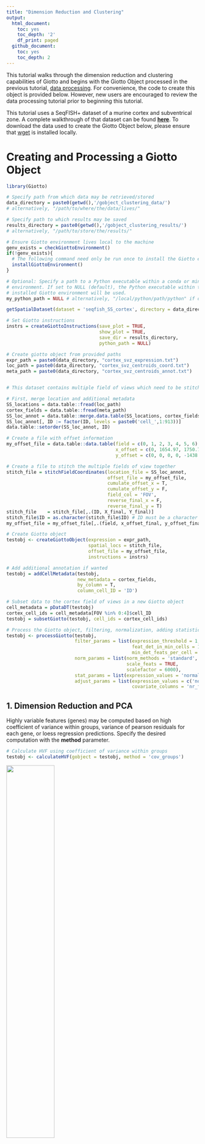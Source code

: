 ```yaml
---
title: "Dimension Reduction and Clustering"
output:
  html_document:
    toc: yes
    toc_depth: '2'
    df_print: paged
  github_document:
    toc: yes
    toc_depth: 2
---
```



This tutorial walks through the dimension reduction and clustering capabilities of Giotto and begins with the Giotto Object processed in the previous tutorial, [data processing](./data_processing.html). For convenience, the code to create this object is provided below. However, new users are encouraged to review the data processing tutorial prior to beginning this tutorial.

This tutorial uses a SeqFISH+ dataset of a murine cortex and subventrical zone. A complete walkthrough of that dataset can be found [**here**](./SeqFISH_cortex_210923.html). To download the data used to create the Giotto Object below, please ensure that [wget](https://www.gnu.org/software/wget/?) is installed locally.

# Creating and Processing a Giotto Object

```r
library(Giotto)

# Specify path from which data may be retrieved/stored
data_directory = paste0(getwd(),'/gobject_clustering_data/')
# alternatively, "/path/to/where/the/data/lives/"

# Specify path to which results may be saved
results_directory = paste0(getwd(),'/gobject_clustering_results/') 
# alternatively, "/path/to/store/the/results/"

# Ensure Giotto environment lives local to the machine
genv_exists = checkGiottoEnvironment()
if(!genv_exists){
  # The following command need only be run once to install the Giotto environment.
  installGiottoEnvironment()
}

# Optional: Specify a path to a Python executable within a conda or miniconda 
# environment. If set to NULL (default), the Python executable within the previously
# installed Giotto environment will be used.
my_python_path = NULL # alternatively, "/local/python/path/python" if desired.

getSpatialDataset(dataset = 'seqfish_SS_cortex', directory = data_directory, method = 'wget')

# Set Giotto instructions
instrs = createGiottoInstructions(save_plot = TRUE, 
                                  show_plot = TRUE,
                                  save_dir = results_directory, 
                                  python_path = NULL)

# Create giotto object from provided paths
expr_path = paste0(data_directory, "cortex_svz_expression.txt")
loc_path = paste0(data_directory, "cortex_svz_centroids_coord.txt")
meta_path = paste0(data_directory, "cortex_svz_centroids_annot.txt")


# This dataset contains multiple field of views which need to be stitched together.

# First, merge location and additional metadata
SS_locations = data.table::fread(loc_path)
cortex_fields = data.table::fread(meta_path)
SS_loc_annot = data.table::merge.data.table(SS_locations, cortex_fields, by = 'ID')
SS_loc_annot[, ID := factor(ID, levels = paste0('cell_',1:913))]
data.table::setorder(SS_loc_annot, ID)

# Create a file with offset information
my_offset_file = data.table::data.table(field = c(0, 1, 2, 3, 4, 5, 6),
                                        x_offset = c(0, 1654.97, 1750.75, 1674.35, 675.5, 2048, 675),
                                        y_offset = c(0, 0, 0, 0, -1438.02, -1438.02, 0))

# Create a file to stitch the multiple fields of view together
stitch_file = stitchFieldCoordinates(location_file = SS_loc_annot,
                                     offset_file = my_offset_file,
                                     cumulate_offset_x = T,
                                     cumulate_offset_y = F,
                                     field_col = 'FOV',
                                     reverse_final_x = F,
                                     reverse_final_y = T)
stitch_file    = stitch_file[,.(ID, X_final, Y_final)]
stitch_file$ID = as.character(stitch_file$ID) # ID must be a character vector
my_offset_file = my_offset_file[,.(field, x_offset_final, y_offset_final)]

# Create Giotto object
testobj <- createGiottoObject(expression = expr_path,
                              spatial_locs = stitch_file,
                              offset_file = my_offset_file,
                              instructions = instrs)

# Add additional annotation if wanted
testobj = addCellMetadata(testobj,
                          new_metadata = cortex_fields,
                          by_column = T,
                          column_cell_ID = 'ID')

# Subset data to the cortex field of views in a new Giotto object
cell_metadata = pDataDT(testobj)
cortex_cell_ids = cell_metadata[FOV %in% 0:4]$cell_ID
testobj = subsetGiotto(testobj, cell_ids = cortex_cell_ids)

# Process the Giotto object, filtering, normalization, adding statistics and correcting for covariates
testobj <- processGiotto(testobj,
                         filter_params = list(expression_threshold = 1,
                                              feat_det_in_min_cells = 100, 
                                              min_det_feats_per_cell = 10),
                         norm_params = list(norm_methods = 'standard', 
                                            scale_feats = TRUE, 
                                            scalefactor = 6000),
                         stat_params = list(expression_values = 'normalized'),
                         adjust_params = list(expression_values = c('normalized'), 
                                              covariate_columns = 'nr_feats'))

```


## 1. Dimension Reduction and PCA
Highly variable features (genes) may be computed based on high coefficient of variance within groups, variance of pearson residuals for each gene, or loess regression predictions. Specify the desired computation with the **method** parameter. 
```r
# Calculate HVF using coefficient of variance within groups
testobj <- calculateHVF(gobject = testobj, method = 'cov_groups')

```
![](../inst/images/getting_started_figs/dimension_reduction/0-HVFplot_covgroups.png){ width=50% } 
```r
# Calculate HVF using variance of Pearson residuals
testobj <- calculateHVF(gobject = testobj, method = 'var_p_resid')

```
![](../inst/images/getting_started_figs/dimension_reduction/1-HVFplot_varpresid.png){ width=50% } 
```r
#calculate HVF using the loess regression prediction model
testobj <- calculateHVF(gobject = testobj, method = 'cov_loess')

```
![](../inst/images/getting_started_figs/dimension_reduction/2-HVFplot_covloess.png){ width=50% } 

PCA can be run based on the highly variable genes. After PCA, a tSNE, a UMAP, or both may be run. For this example, highly variable genes have been identified using Loess Regression predictions.
```r
## Select genes highly variable genes that fit specified statistics
# These are both found within feature metadata
feature_metadata = fDataDT(testobj)
featgenes = feature_metadata[hvf == 'yes' & perc_cells > 4 & mean_expr_det > 0.5]$feat_ID

## run PCA on expression values (default)
testobj <- runPCA(gobject = testobj, feats_to_use = featgenes, scale_unit = F, center = F)

# plot a scree plot
screePlot(testobj)
```
![](../inst/images/getting_started_figs/dimension_reduction/3-screePlot.png){ width=50% }

```r
# Plot a PCA
plotPCA(gobject = testobj)
```
![](../inst/images/getting_started_figs/dimension_reduction/4-PCA.png){ width=50% }

```r
# Run a tSNE based on PCA dimension reduction
testobj <- runtSNE(testobj, dimensions_to_use = 1:15)
# Plot tSNE of data
plotTSNE(gobject = testobj)
```
![](../inst/images/getting_started_figs/dimension_reduction/5-tSNE.png){ width=50% }


```r
# Run a UMAP based on PCA dimension reduction
testobj <- runUMAP(testobj, dimensions_to_use = 1:15)
# View pre-clustering UMAP
plotUMAP(gobject = testobj)
```
![](../inst/images/getting_started_figs/dimension_reduction/6-UMAP.png){ width=50% }


## 2. Clustering
Cells may be clustered into distinct groups based on feature expression. To cluster, the Giotto Object must contain data that has undergone PCA dimension reduction, either tSNE or UMAP dimension reduction, and have a neighbor network. 

```r
## create a shared nearest neighbor network (sNN), where k is the number of k neighbors to use
testobj <- createNearestNetwork(gobject = testobj, dimensions_to_use = 1:15, k = 15)
```

Cells can be clustered in Giotto using k-means, Leiden, or Louvain clustering. These clustering algorithms return cluster information within cell_metadata, which is named accordingly by default. The name may be changed by providing the name argument, as shown in the code chunk below.

Naming clusters allows for clusters of various resolutions to be created if desired, and assists in visualization; cluster names may be provided as an argument to cell_color within plotUMAP for enhanced visualization.

```r
## k-means clustering
testobj <- doKmeans(gobject = testobj, dim_reduction_to_use = 'pca')

## Leiden clustering - increase the resolution to increase the number of clusters
testobj <- doLeidenCluster(gobject = testobj, 
                           resolution = 0.4, 
                           n_iterations = 1000,
                           name = 'leiden_0.4_1000')

## Louvain clustering - increase the resolution to increase the number of clusters
# The version argument may be changed to 'multinet' to run a Louvain algorithm 
# from the multinet package in R.
testobj <- doLouvainCluster(gobject = testobj, 
                            version = 'community', 
                            resolution = 0.4)

#Plot UMAP post-clustering to visualize Leiden clusters
plotUMAP(gobject = testobj,
         cell_color = 'leiden_0.4_1000', 
         show_NN_network = T, 
         point_size = 2.5)
```
![](../inst/images/getting_started_figs/dimension_reduction/7-UMAP.png){ width=50% } 

Clusters of interest can be further sub-clustered. Choose the clusters to be sub-clustered with the **selected_clusters** argument. Note that the same HVF method selection and PCA parameters are used here for consistent sub-clustering.
```r
## Leiden subclustering for specified clusters
testobj = doLeidenSubCluster(gobject = testobj, 
                             cluster_column = 'leiden_0.4_1000',
                             resolution = 0.2, 
                             k_neighbors = 10,
                             hvf_param = list(method = 'cov_loess', 
                                              difference_in_cov = 0.1),
                             pca_param = list(expression_values = 'normalized', 
                                              scale_unit = F, 
                                              center = F),
                             nn_param = list(dimensions_to_use = 1:5),
                             selected_clusters = c(5, 6, 7),
                             name = 'sub_leiden_clus_select')

#Plot a UMAP to visualize sub-clusters
plotUMAP(gobject = testobj, cell_color = 'sub_leiden_clus_select', show_NN_network = T)

```
![](../inst/images/getting_started_figs/dimension_reduction/12-UMAP.png){ width=50% } 
